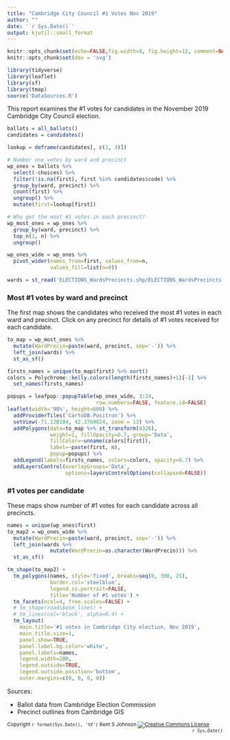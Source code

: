 ```yaml
---
title: "Cambridge City Council #1 Votes Nov 2019"
author: ""
date: '`r Sys.Date()`'
output: kjutil::small_format
---
```


```r
knitr::opts_chunk$set(echo=FALSE,fig.width=8, fig.height=12, comment=NA, warning=FALSE, message=FALSE)
knitr::opts_chunk$set(dev = 'svg')
```

```r
library(tidyverse)
library(leaflet)
library(sf)
library(tmap)
source('DataSources.R')
```

This report examines the #1 votes for candidates in the 
November 2019 Cambridge City Council election.

```r
ballots = all_ballots()
candidates = candidates()

lookup = deframe(candidates[, c(1, 3)])

# Number one votes by ward and precinct
wp_ones = ballots %>% 
  select(-choices) %>% 
  filter(!is.na(first), first %in% candidates$code) %>% 
  group_by(ward, precinct) %>% 
  count(first) %>% 
  ungroup() %>% 
  mutate(first=lookup[first])

# Who got the most #1 votes in each precinct?
wp_most_ones = wp_ones %>% 
  group_by(ward, precinct) %>% 
  top_n(1, n) %>% 
  ungroup()

wp_ones_wide = wp_ones %>% 
  pivot_wider(names_from=first, values_from=n,
              values_fill=list(n=0)) 

wards = st_read('ELECTIONS_WardsPrecincts.shp/ELECTIONS_WardsPrecincts.shp', quiet=TRUE)
```

### Most #1 votes by ward and precinct

The first map shows the candidates who received the most #1 votes
in each ward and precinct. Click on any precinct for details
of #1 votes received for each candidate.  

```r
to_map = wp_most_ones %>% 
  mutate(WardPrecin=paste(ward, precinct, sep='-')) %>% 
  left_join(wards) %>% 
  st_as_sf()

firsts_names = unique(to_map$first) %>% sort()
colors = Polychrome::kelly.colors(length(firsts_names)+1)[-1] %>% 
  set_names(firsts_names)

popups = leafpop::popupTable(wp_ones_wide, 3:24, 
                             row.numbers=FALSE, feature.id=FALSE)
leaflet(width='98%', height=600) %>% 
  addProviderTiles('CartoDB.Positron') %>% 
  setView(-71.128184, 42.3769824, zoom = 13) %>% 
  addPolygons(data=to_map %>% st_transform(4326),
              weight=1, fillOpacity=0.7, group='Data',
              fillColor=~unname(colors[first]),
              label=~paste(first, n),
              popup=popups) %>% 
  addLegend(labels=firsts_names, colors=colors, opacity=0.7) %>% 
  addLayersControl(overlayGroups='Data',
                   options=layersControlOptions(collapsed=FALSE))
```

### #1 votes per candidate

These maps show number of #1 votes for each candidate 
across all precincts.

```r
names = unique(wp_ones$first)
to_map2 = wp_ones_wide %>% 
  mutate(WardPrecin=paste(ward, precinct, sep='-')) %>% 
  left_join(wards %>% 
              mutate(WardPrecin=as.character(WardPrecin))) %>% 
  st_as_sf()

tm_shape(to_map2) +
  tm_polygons(names, style='fixed', breaks=seq(0, 300, 25),
              border.col='steelblue',
              legend.is.portrait=FALSE,
              title='Number of #1 votes') +
  tm_facets(ncol=4, free.scales=FALSE) +
  # tm_shape(roads$osm_lines) +
  # tm_lines(col='black', alpha=0.4) + 
  tm_layout(
    main.title='#1 votes in Cambridge City election, Nov 2019',
    main.title.size=1,
    panel.show=TRUE, 
    panel.label.bg.color='white',
    panel.labels=names,
    legend.width=200,
    legend.outside=TRUE,
    legend.outside.position='bottom',
    outer.margins=c(0, 0, 0, 0))

```

Sources:

- Ballot data from Cambridge Election Commission
- Precinct outlines from Cambridge GIS

<small>Copyright `r format(Sys.Date(), '%Y')` Kent S Johnson
<a rel="license" href="http://creativecommons.org/licenses/by-nc-sa/4.0/">
  <img alt="Creative Commons License" style="border-width:0;vertical-align:middle;display:inline" 
  src="https://i.creativecommons.org/l/by-nc-sa/4.0/80x15.png" target="_blank"/></a>
  <span style='float:right;font-style: italic;'>`r Sys.Date()`</span></small>